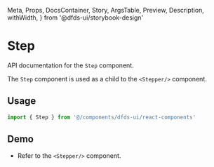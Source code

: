 
  Meta,
  Props,
  DocsContainer,
  Story,
  ArgsTable,
  Preview,
  Description,
  withWidth,
} from '@dfds-ui/storybook-design'

<Meta title="Hydro UI/Stepper/Step" component={Step} />

# Step

API documentation for the `Step` component.

The `Step` component is used as a child to the `<Stepper/>` component.

<Description of={Step} />

## Usage

```jsx
import { Step } from '@/components/dfds-ui/react-components'
```

<ArgsTable of={Step} />

## Demo

- Refer to the `<Stepper/>` component.
